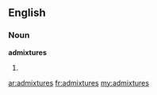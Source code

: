 ==English==
===Noun===
'''admixtures'''
#{{plural of|[[admixture]]}}

[[ar:admixtures]]
[[fr:admixtures]]
[[my:admixtures]]